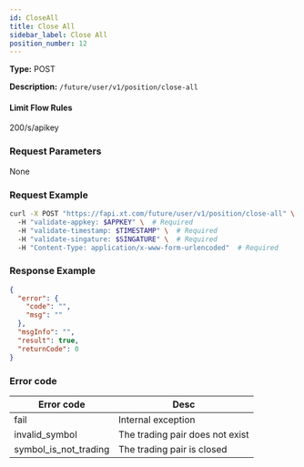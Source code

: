 ```yaml
---
id: CloseAll
title: Close All
sidebar_label: Close All
position_number: 12
---
```


**Type:** POST

**Description:** `/future/user/v1/position/close-all`

#### Limit Flow Rules

200/s/apikey

### Request Parameters

None

### Request Example

```bash title="Request"
curl -X POST "https://fapi.xt.com/future/user/v1/position/close-all" \ 
  -H "validate-appkey: $APPKEY" \  # Required
  -H "validate-timestamp: $TIMESTAMP" \  # Required
  -H "validate-singature: $SINGATURE" \  # Required
  -H "Content-Type: application/x-www-form-urlencoded"  # Required
```

### Response Example

```json title="Response"
{
  "error": {
    "code": "",
    "msg": ""
  },
  "msgInfo": "",
  "result": true,
  "returnCode": 0
}
```


### Error code

| Error code | Desc |
|-------------|------|
| fail | Internal exception |
| invalid_symbol | The trading pair does not exist |
| symbol_is_not_trading | The trading pair is closed |